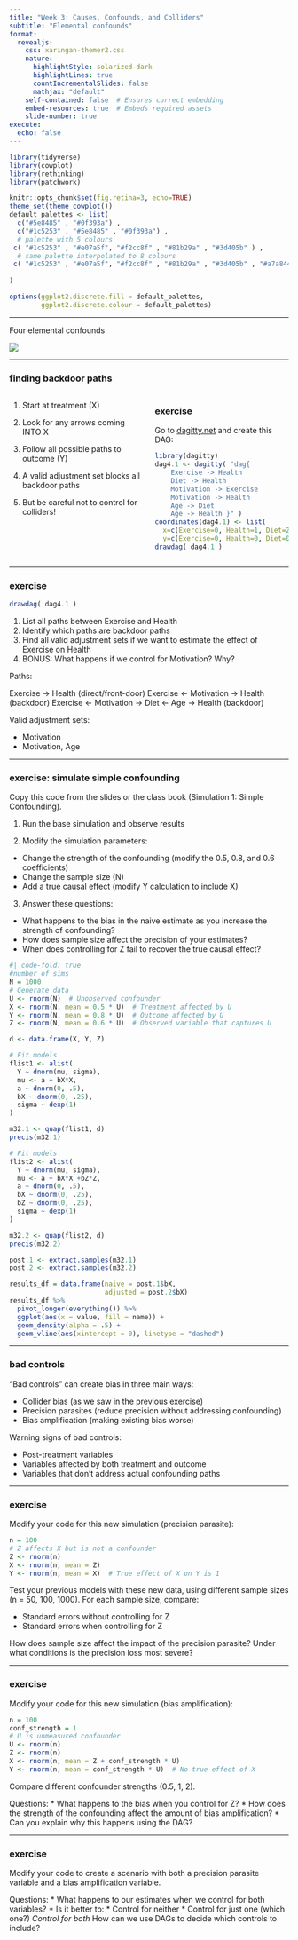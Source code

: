 ```yaml
---
title: "Week 3: Causes, Confounds, and Colliders"
subtitle: "Elemental confounds"
format: 
  revealjs:
    css: xaringan-themer2.css
    nature:
      highlightStyle: solarized-dark
      highlightLines: true
      countIncrementalSlides: false
      mathjax: "default"
    self-contained: false  # Ensures correct embedding
    embed-resources: true  # Embeds required assets
    slide-number: true
execute:
  echo: false  
---
```


```r
library(tidyverse)
library(cowplot)
library(rethinking)
library(patchwork)
```

```r
knitr::opts_chunk$set(fig.retina=3, echo=TRUE)
theme_set(theme_cowplot())
default_palettes <- list(
  c("#5e8485" , "#0f393a") ,
  c("#1c5253" , "#5e8485" , "#0f393a") , 
  # palette with 5 colours
 c( "#1c5253" , "#e07a5f", "#f2cc8f" , "#81b29a" , "#3d405b" ) ,
  # same palette interpolated to 8 colours
 c( "#1c5253" , "#e07a5f", "#f2cc8f" , "#81b29a" , "#3d405b" , "#a7a844" , "#69306d" ) 
  
)

options(ggplot2.discrete.fill = default_palettes, 
        ggplot2.discrete.colour = default_palettes)
```

------------------------------------------------------------------------

Four elemental confounds

![](images/Lecture_05-waffles.jpg)

---

### finding backdoor paths

::::: columns
::: {.column width="50%"}
1.  Start at treatment (X)

2.  Look for any arrows coming INTO X

3.  Follow all possible paths to outcome (Y)

4.  A valid adjustment set blocks all backdoor paths

5.  But be careful not to control for colliders!
:::

::: {.column width="50%"}

### exercise

Go to [dagitty.net](https://dagitty.net/) and create this DAG:

```r
library(dagitty)
dag4.1 <- dagitty( "dag{    
    Exercise -> Health 
    Diet -> Health
    Motivation -> Exercise
    Motivation -> Health
    Age -> Diet
    Age -> Health }" )
coordinates(dag4.1) <- list( 
  x=c(Exercise=0, Health=1, Diet=2, Motivation=0, Age=1) ,
  y=c(Exercise=0, Health=0, Diet=0, Motivation=1, Age=1) )
drawdag( dag4.1 )
```

:::
:::::

---

### exercise

```r
drawdag( dag4.1 )
```

1. List all paths between Exercise and Health
2. Identify which paths are backdoor paths
3. Find all valid adjustment sets if we want to estimate the effect of Exercise on Health
4. BONUS: What happens if we control for Motivation? Why?

:::{.notes}

Paths:

Exercise → Health (direct/front-door)
Exercise ← Motivation → Health (backdoor)
Exercise ← Motivation → Diet ← Age → Health (backdoor)


Valid adjustment sets:

* Motivation
* Motivation, Age

:::

---

### exercise: simulate simple confounding

Copy this code from the slides or the class book (Simulation 1: Simple Confounding).

1. Run the base simulation and observe results

2. Modify the simulation parameters:
  * Change the strength of the confounding (modify the 0.5, 0.8, and 0.6 coefficients)
  * Change the sample size (N)
  * Add a true causal effect (modify Y calculation to include X)

3. Answer these questions:
  * What happens to the bias in the naive estimate as you increase the strength of confounding?
  * How does sample size affect the precision of your estimates?
  * When does controlling for Z fail to recover the true causal effect?

```r
#| code-fold: true
#number of sims
N = 1000
# Generate data
U <- rnorm(N)  # Unobserved confounder
X <- rnorm(N, mean = 0.5 * U)  # Treatment affected by U
Y <- rnorm(N, mean = 0.8 * U)  # Outcome affected by U
Z <- rnorm(N, mean = 0.6 * U)  # Observed variable that captures U

d <- data.frame(X, Y, Z)

# Fit models
flist1 <- alist(
  Y ~ dnorm(mu, sigma),
  mu <- a + bX*X,
  a ~ dnorm(0, .5),
  bX ~ dnorm(0, .25),
  sigma ~ dexp(1)
)

m32.1 <- quap(flist1, d)
precis(m32.1)

# Fit models
flist2 <- alist(
  Y ~ dnorm(mu, sigma),
  mu <- a + bX*X +bZ*Z,
  a ~ dnorm(0, .5),
  bX ~ dnorm(0, .25),
  bZ ~ dnorm(0, .25),
  sigma ~ dexp(1)
)

m32.2 <- quap(flist2, d)
precis(m32.2)

post.1 <- extract.samples(m32.1)
post.2 <- extract.samples(m32.2)

results_df = data.frame(naive = post.1$bX,
                        adjusted = post.2$bX)
results_df %>% 
  pivot_longer(everything()) %>% 
  ggplot(aes(x = value, fill = name)) +
  geom_density(alpha = .5) +
  geom_vline(aes(xintercept = 0), linetype = "dashed")
```

---

### bad controls

"Bad controls" can create bias in three main ways:

* Collider bias (as we saw in the previous exercise)
* Precision parasites (reduce precision without addressing confounding)
* Bias amplification (making existing bias worse)

Warning signs of bad controls:

* Post-treatment variables
* Variables affected by both treatment and outcome
* Variables that don't address actual confounding paths

---

### exercise

Modify your code for this new simulation (precision parasite):

```r
n = 100
# Z affects X but is not a confounder
Z <- rnorm(n)
X <- rnorm(n, mean = Z)
Y <- rnorm(n, mean = X)  # True effect of X on Y is 1
```


Test your previous models with these new data, using different sample sizes (n = 50, 100, 1000). For each sample size, compare:

  * Standard errors without controlling for Z
  * Standard errors when controlling for Z

How does sample size affect the impact of the precision parasite?
Under what conditions is the precision loss most severe?


---

### exercise

Modify your code for this new simulation (bias amplification):

```r
n = 100
conf_strength = 1
# U is unmeasured confounder
U <- rnorm(n)
Z <- rnorm(n)
X <- rnorm(n, mean = Z + conf_strength * U)
Y <- rnorm(n, mean = conf_strength * U)  # No true effect of X
```

Compare different confounder strengths (0.5, 1, 2).

Questions:
  * What happens to the bias when you control for Z?
  * How does the strength of the confounding affect the amount of bias amplification?
  * Can you explain why this happens using the DAG?

---

### exercise

Modify your code to create a scenario with both a precision parasite variable and a bias amplification variable. 

Questions: 
  * What happens to our estimates when we control for both variables?
  * Is it better to:
      * Control for neither
      * Control for just one (which one?)
      *Control for both
* How can we use DAGs to decide which controls to include?



